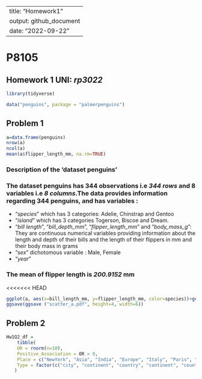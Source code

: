 

---
title: "Homework1"
output: github_document
date: "2022-09-22"
---

# P8105

## Homework 1  **UNI**: _rp3022_

```r
library(tidyverse)
```

```r
data("penguins", package = "palmerpenguins")

```

## Problem 1

```r
a=data.frame(penguins)
nrow(a)
ncol(a)
mean(a$flipper_length_mm, na.rm=TRUE)


```

### Description of the 'dataset penguins'
### The dataset penguins has 344 observations i.e _344 rows_ and 8 variables i.e _8 columns_.The data provides information regarding 344 penguins, and has variables :

* "_species_" which has 3 categories: Adelie, Chinstrap and Gentoo   
* "_island_" which has 3 categories Togerson, Biscoe and Dream.
* "_bill length_", "_bill_depth_mm_",  "_flipper_length_mm_" and "_body_mass_g_": They are continuous numerical variables providing information about the length and depth of their bills and the length of their flippers in mm and their body mass in grams
* "_sex_" dichotomous variable : Male, Female
* "_year_"

### The mean of flipper length is _200.9152_ mm

<<<<<<< HEAD
```r
ggplot(a, aes(x=bill_length_mm, y=flipper_length_mm, color=species))+geom_point()
ggsave(ggsave ("scatter_a.pdf", height=4, width=6))

```
## Problem 2

```r
Hw1Q2_df =
    tibble(
    OR = rnorm(n=10),
    Positive_Association = OR > 0,
    Place = c("NewYork", "Asia", "India", "Europe", "Italy", "Paris", "Canada", "Germany", "London", "Boston"),
    Type = factor(c("city", "continent", "country", "continent", "country", "city", "country", "country","city", "city"))
   )
```